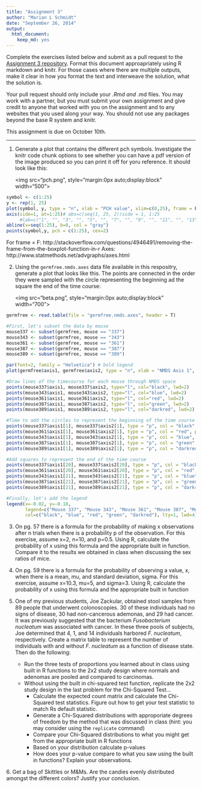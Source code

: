 ```yaml
---
title: "Assignment 3"
author: "Marian L Schmidt"
date: "September 26, 2014"
output:
  html_document:
    keep_md: yes
---
```


Complete the exercises listed below and submit as a pull request to the [Assignment 3 repository](http://www.github.com/microbialinformatics/assignment03).  Format this document approapriately using R markdown and knitr. For those cases where there are multiple outputs, make it clear in how you format the text and interweave the solution, what the solution is.

Your pull request should only include your *.Rmd and *.md files. You may work with a partner, but you must submit your own assignment and give credit to anyone that worked with you on the assignment and to any websites that you used along your way. You should not use any packages beyond the base R system and knitr.

This assignment is due on October 10th.

------

1.  Generate a plot that contains the different pch symbols. Investigate the knitr code chunk options to see whether you can have a pdf version of the image produced so you can print it off for yoru reference. It should look like this:

    <img src="pch.png", style="margin:0px auto;display:block" width="500">


```r
symbol <- c(1:25)
y <- rep(1, 25)
plot(symbol, y, type = "n", xlab = "PCH value", xlim=c(0,25), frame = F, yaxt = "n", xaxt="n", ylab="", main="PCH Symbols")
axis(side=1, at=1:25)# abs=c(seq(1, 25, 2))side = 1, 1:25
     #lab=c("1", "", "3", "", "5", "", "7", "", "9", "", "11", "", "13", "", "15", "", "17", "", "19", "", "21", "", "23", "", "25")) 
abline(v=seq(1:25), b=0, col = "gray")
points(symbol,y, pch = c(1:25), cex=2)
```

For frame = F:  http://stackoverflow.com/questions/4946491/removing-the-frame-from-the-boxplot-function-in-r
Axes: http://www.statmethods.net/advgraphs/axes.html




2.  Using the `germfree.nmds.axes` data file available in this respositry, generate a plot that looks like this. The points are connected in the order they were sampled with the circle representing the beginning ad the square the end of the time course:

    <img src="beta.png", style="margin:0px auto;display:block" width="700">


```r
germfree <- read.table(file = "germfree.nmds.axes", header = T)

#First, let's subset the data by mouse
mouse337 <- subset(germfree, mouse == "337")
mouse343 <- subset(germfree, mouse == "343")
mouse361 <- subset(germfree, mouse == "361")
mouse387 <- subset(germfree, mouse == "387")
mouse389 <- subset(germfree, mouse == "389")

par(font=2, family = "Helvetica") # bold legend
plot(germfree$axis1, germfree$axis2, type = "n", xlab = "NMDS Axis 1", ylab = "NMDS Axis 2", font=2, font.lab=2) #bolded axes

#Draw lines of the timecourse for each mouse through NMDS space
points(mouse337$axis1, mouse337$axis2, type="l", col="black", lwd=2)
points(mouse343$axis1, mouse343$axis2, type="l", col="blue", lwd=2)
points(mouse361$axis1, mouse361$axis2, type="l", col="red", lwd=2)
points(mouse387$axis1, mouse387$axis2, type="l", col="green", lwd=2)
points(mouse389$axis1, mouse389$axis2, type="l", col="darkred", lwd=2)

#Time to add the circles to represent the beginning of the time course
points(mouse337$axis1[1], mouse337$axis2[1], type = "p", col = "black", pch=19, cex=1.5)
points(mouse361$axis1[1], mouse361$axis2[1], type = "p", col = "red", pch=19, cex=1.5)
points(mouse343$axis1[1], mouse343$axis2[1], type = "p", col = "blue", pch=19, cex=1.5)
points(mouse387$axis1[1], mouse387$axis2[1], type = "p", col = "green", pch=19, cex=1.5)
points(mouse389$axis1[1], mouse389$axis2[1], type = "p", col = "darkred", pch=19, cex=1.5)

#Add squares to represent the end of the time course
points(mouse337$axis1[20], mouse337$axis2[20], type = "p", col = "black", pch=15, cex=1.5)
points(mouse361$axis1[20], mouse361$axis2[20], type = "p", col = "red", pch=15, cex=1.5)
points(mouse343$axis1[21], mouse343$axis2[21], type = "p", col = "blue", pch=15, cex=1.5)
points(mouse387$axis1[21], mouse387$axis2[21], type = "p", col = "green", pch=15, cex=1.5)
points(mouse389$axis1[21], mouse389$axis2[21], type = "p", col = "darkred", pch=15, cex=1.5)

#Finally, let's add the legend
legend(x=-0.02, y=-0.18, 
       legend=c("Mouse 337", "Mouse 343", "Mouse 361", "Mouse 387", "Mouse 389"), 
       col=c("black", "blue", "red", "green", "darkred"), lty=1, lwd=4)
```



3.  On pg. 57 there is a formula for the probability of making x observations after n trials when there is a probability p of the observation.  For this exercise, assume x=2, n=10, and p=0.5.  Using R, calculate the probability of x using this formula and the appropriate built in function. Compare it to the results we obtained in class when discussing the sex ratios of mice.


4.  On pg. 59 there is a formula for the probability of observing a value, x, when there is a mean, mu, and standard deviation, sigma.  For this exercise, assume x=10.3, mu=5, and sigma=3.  Using R, calculate the probability of x using this formula and the appropriate built in function


5.  One of my previous students, Joe Zackular, obtained stool samples from 89 people that underwent colonoscopies.  30 of these individuals had no signs of disease, 30 had non-cancerous ademonas, and 29 had cancer.  It was previously suggested that the bacterium *Fusobacterium nucleatum* was associated with cancer.  In these three pools of subjects, Joe determined that 4, 1, and 14 individuals harbored *F. nucleatum*, respectively. Create a matrix table to represent the number of individuals with and without _F. nucleatum_ as a function of disease state.  Then do the following:

    * Run the three tests of proportions you learned about in class using built in R  functions to the 2x2 study design where normals and adenomas are pooled and compared to carcinomas.
    * Without using the built in chi-squared test function, replicate the 2x2 study design in the last problem for the Chi-Squared Test...
      * Calculate the expected count matrix and calculate the Chi-Squared test statistics. Figure out how to get your test statistic to match Rs default statistic.
      *	Generate a Chi-Squared distributions with approporiate degrees of freedom by the method that was discussed in class (hint: you may consider using the `replicate` command)
      * Compare your Chi-Squared distributions to what you might get from the appropriate built in R functions
      * Based on your distribution calculate p-values
      * How does your p-value compare to what you saw using the built in functions? Explain your observations.


6\.  Get a bag of Skittles or M&Ms.  Are the candies evenly distributed amongst the different colors?  Justify your conclusion.

